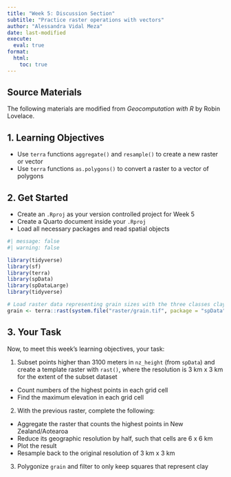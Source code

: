 ```yaml
---
title: "Week 5: Discussion Section"
subtitle: "Practice raster operations with vectors"
author: "Alessandra Vidal Meza"
date: last-modified
execute: 
  eval: true
format:
  html:
    toc: true
---
```


::: {.callout-note icon=true}
# Source Materials
The following materials are modified from *Geocomputation with R* by Robin Lovelace.
:::

## 1. Learning Objectives

- Use `terra` functions `aggregate()` and `resample()` to create a new raster or vector
- Use `terra` functions `as.polygons()` to convert a raster to a vector of polygons

## 2. Get Started

- Create an `.Rproj` as your version controlled project for Week 5
- Create a Quarto document inside your `.Rproj`
- Load all necessary packages and read spatial objects

```r
#| message: false
#| warning: false

library(tidyverse)
library(sf)
library(terra)
library(spData)
library(spDataLarge)
library(tidyverse)
```

```r
# Load raster data representing grain sizes with the three classes clay, silt and sand
grain <- terra::rast(system.file("raster/grain.tif", package = "spData"))
```

## 3. Your Task

Now, to meet this week's learning objectives, your task:

1. Subset points higher than 3100 meters in `nz_height` (from `spData`) and create a template raster with `rast()`, where the resolution is 3 km x 3 km for the extent of the subset dataset
  - Count numbers of the highest points in each grid cell
  - Find the maximum elevation in each grid cell
2. With the previous raster, complete the following:
  - Aggregate the raster that counts the highest points in New Zealand/Aotearoa
  - Reduce its geographic resolution by half, such that cells are 6 x 6 km
  - Plot the result
  - Resample back to the original resolution of 3 km x 3 km
3. Polygonize `grain` and filter to only keep squares that represent clay
